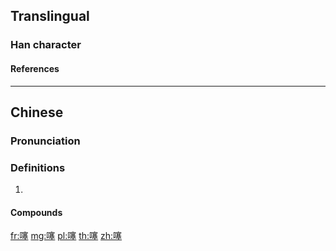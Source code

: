 {{character info/new}}
==Translingual==

===Han character===
{{Han char|rn=30|rad=口|as=13|sn=16|four=6301|canj=RJTG|ids=⿰口塞}}

====References====
{{Han ref|kx=0211.121|hdz=10694.080|uh=567B}}

----

==Chinese==
{{zh-forms}}

===Pronunciation===
{{zh-pron
|m=sāi
|c=sak1
}}

===Definitions===
{{zh-hanzi}}

# {{n-g|Used in transcription.}}

====Compounds====
{{zh-der|噻嗪|噻吩|噻唑}}

[[fr:噻]]
[[mg:噻]]
[[pl:噻]]
[[th:噻]]
[[zh:噻]]